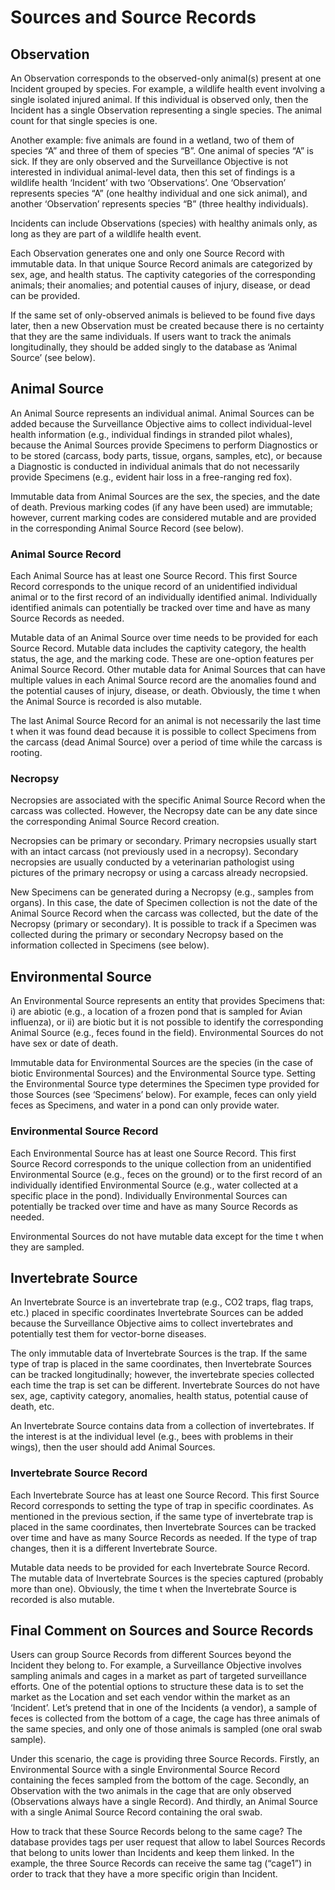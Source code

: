 # Sources and Source Records {.unnumbered}

## Observation

An Observation corresponds to the observed-only animal(s) present at one Incident grouped by species. For example, a wildlife health event involving a single isolated injured animal. If this individual is observed only, then the Incident has a single Observation representing a single species. The animal count for that single species is one.

Another example: five animals are found in a wetland, two of them of species "A" and three of them of species "B". One animal of species "A" is sick. If they are only observed and the Surveillance Objective is not interested in individual animal-level data, then this set of findings is a wildlife health 'Incident' with two 'Observations'. One 'Observation' represents species "A" (one healthy individual and one sick animal), and another 'Observation' represents species "B" (three healthy individuals).

Incidents can include Observations (species) with healthy animals only, as long as they are part of a wildlife health event.

Each Observation generates one and only one Source Record with immutable data. In that unique Source Record animals are categorized by sex, age, and health status. The captivity categories of the corresponding animals; their anomalies; and potential causes of injury, disease, or dead can be provided.

If the same set of only-observed animals is believed to be found five days later, then a new Observation must be created because there is no certainty that they are the same individuals. If users want to track the animals longitudinally, they should be added singly to the database as 'Animal Source' (see below).

## Animal Source

An Animal Source represents an individual animal. Animal Sources can be added because the Surveillance Objective aims to collect individual-level health information (e.g., individual findings in stranded pilot whales), because the Animal Sources provide Specimens to perform Diagnostics or to be stored (carcass, body parts, tissue, organs, samples, etc), or because a Diagnostic is conducted in individual animals that do not necessarily provide Specimens (e.g., evident hair loss in a free-ranging red fox).

Immutable data from Animal Sources are the sex, the species, and the date of death. Previous marking codes (if any have been used) are immutable; however, current marking codes are considered mutable and are provided in the corresponding Animal Source Record (see below).

### Animal Source Record

Each Animal Source has at least one Source Record. This first Source Record corresponds to the unique record of an unidentified individual animal or to the first record of an individually identified animal. Individually identified animals can potentially be tracked over time and have as many Source Records as needed.

Mutable data of an Animal Source over time needs to be provided for each Source Record. Mutable data includes the captivity category, the health status, the age, and the marking code. These are one-option features per Animal Source Record. Other mutable data for Animal Sources that can have multiple values in each Animal Source record are the anomalies found and the potential causes of injury, disease, or death. Obviously, the time t when the Animal Source is recorded is also mutable.

The last Animal Source Record for an animal is not necessarily the last time t when it was found dead because it is possible to collect Specimens from the carcass (dead Animal Source) over a period of time while the carcass is rooting.

### Necropsy

Necropsies are associated with the specific Animal Source Record when the carcass was collected. However, the Necropsy date can be any date since the corresponding Animal Source Record creation.

Necropsies can be primary or secondary. Primary necropsies usually start with an intact carcass (not previously used in a necropsy). Secondary necropsies are usually conducted by a veterinarian pathologist using pictures of the primary necropsy or using a carcass already necropsied.

New Specimens can be generated during a Necropsy (e.g., samples from organs). In this case, the date of Specimen collection is not the date of the Animal Source Record when the carcass was collected, but the date of the Necropsy (primary or secondary). It is possible to track if a Specimen was collected during the primary or secondary Necropsy based on the information collected in Specimens (see below).

## Environmental Source

An Environmental Source represents an entity that provides Specimens that: i) are abiotic (e.g., a location of a frozen pond that is sampled for Avian influenza), or ii) are biotic but it is not possible to identify the corresponding Animal Source (e.g., feces found in the field). Environmental Sources do not have sex or date of death.

Immutable data for Environmental Sources are the species (in the case of biotic Environmental Sources) and the Environmental Source type. Setting the Environmental Source type determines the Specimen type provided for those Sources (see 'Specimens' below). For example, feces can only yield feces as Specimens, and water in a pond can only provide water.

### Environmental Source Record

Each Environmental Source has at least one Source Record. This first Source Record corresponds to the unique collection from an unidentified Environmental Source (e.g., feces on the ground) or to the first record of an individually identified Environmental Source (e.g., water collected at a specific place in the pond). Individually Environmental Sources can potentially be tracked over time and have as many Source Records as needed.

Environmental Sources do not have mutable data except for the time t when they are sampled.

## Invertebrate Source

An Invertebrate Source is an invertebrate trap (e.g., CO2 traps, flag traps, etc.) placed in specific coordinates Invertebrate Sources can be added because the Surveillance Objective aims to collect invertebrates and potentially test them for vector-borne diseases.

The only immutable data of Invertebrate Sources is the trap. If the same type of trap is placed in the same coordinates, then Invertebrate Sources can be tracked longitudinally; however, the invertebrate species collected each time the trap is set can be different. Invertebrate Sources do not have sex, age, captivity category, anomalies, health status, potential cause of death, etc.

An Invertebrate Source contains data from a collection of invertebrates. If the interest is at the individual level (e.g., bees with problems in their wings), then the user should add Animal Sources.

### Invertebrate Source Record

Each Invertebrate Source has at least one Source Record. This first Source Record corresponds to setting the type of trap in specific coordinates. As mentioned in the previous section, if the same type of invertebrate trap is placed in the same coordinates, then Invertebrate Sources can be tracked over time and have as many Source Records as needed. If the type of trap changes, then it is a different Invertebrate Source.

Mutable data needs to be provided for each Invertebrate Source Record. The mutable data of Invertebrate Sources is the species captured (probably more than one). Obviously, the time t when the Invertebrate Source is recorded is also mutable.

## Final Comment on Sources and Source Records

Users can group Source Records from different Sources beyond the Incident they belong to. For example, a Surveillance Objective involves sampling animals and cages in a market as part of targeted surveillance efforts. One of the potential options to structure these data is to set the market as the Location and set each vendor within the market as an 'Incident'. Let's pretend that in one of the Incidents (a vendor), a sample of feces is collected from the bottom of a cage, the cage has three animals of the same species, and only one of those animals is sampled (one oral swab sample).

Under this scenario, the cage is providing three Source Records. Firstly, an Environmental Source with a single Environmental Source Record containing the feces sampled from the bottom of the cage. Secondly, an Observation with the two animals in the cage that are only observed (Observations always have a single Record). And thirdly, an Animal Source with a single Animal Source Record containing the oral swab.

How to track that these Source Records belong to the same cage? The database provides tags per user request that allow to label Sources Records that belong to units lower than Incidents and keep them linked. In the example, the three Source Records can receive the same tag ("cage1") in order to track that they have a more specific origin than Incident.
